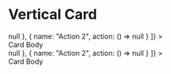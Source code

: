 
<Meta title="Components|Cards|Vertical" component={Card.Vertical} />

# Vertical Card

<Preview>
  <Story name="Vertical Card">
    <div className="flex justify-evenly items-center">
      <Card.Vertical
        title="Title"
        subtitle="Subtitle"
        meta="Meta"
        imageUrl="https://picsum.photos/id/1062/5092/3395"
        avatar
        actions={[
          { name: "Action 1", action: () => null },
          { name: "Action 2", action: () => null }
        ]}
      >
        <div>Card Body</div>
      </Card.Vertical>
      <Card.Vertical
        title="Title"
        subtitle="Subtitle"
        meta="Meta"
        imageUrl="https://picsum.photos/id/1062/5092/3395"
        actions={[
          { name: "Action 1", action: () => null },
          { name: "Action 2", action: () => null }
        ]}
      >
        <div>Card Body</div>
      </Card.Vertical>
    </div>
  </Story>
</Preview>

<Props of={Card.Vertical} />
